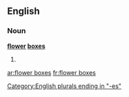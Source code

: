 ==English==

===Noun===
'''[[flower]] [[boxes]]'''

# {{plural of|flower box}}

[[Category:English plurals ending in "-es"]]

[[ar:flower boxes]]
[[fr:flower boxes]]